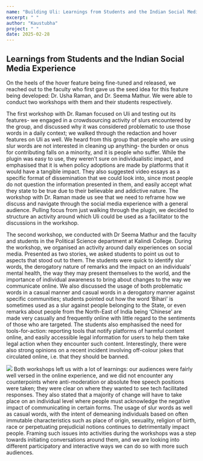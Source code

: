 ```yaml
---
name: "Building Uli: Learnings from Students and the Indian Social Media Experience"
excerpt: " "
author: "Kaustubha"
project: " "
date: 2025-02-28
---
```


<ContentPageShell>

## Learnings from Students and the Indian Social Media Experience

On the heels of the hover feature being fine-tuned and released, we reached out to the faculty who first gave us the seed idea for this feature being developed: Dr. Usha Raman, and Dr. Seema Mathur. We were able to conduct two workshops with them and their students respectively.

The first workshop with Dr. Raman focused on Uli and testing out its features- we engaged in a crowdsourcing activity of slurs encountered by the group, and discussed why it was considered problematic to use those words in a daily context; we walked through the redaction and hover features on Uli as well. 
We heard from this group that people who are using slur words are not interested in cleaning up anything- the burden or onus for contributing falls on a minority, and it is people who suffer. While the plugin was easy to use, they weren’t sure on individualistic impact, and emphasised that it is when policy adoptions are made by platforms that it would have a tangible impact. 
They also suggested video essays as a specific format of dissemination that we could look into, since most people do not question the information presented in them, and easily accept what they state to be true due to their believable and addictive nature. The workshop with Dr. Raman made us see that we need to reframe how we discuss and navigate through the social media experience with a general audience. Pulling focus from just walking through the plugin, we decided to structure an activity around which Uli could be used as a facilitator to the discussions in the workshop. 

The second workshop, we conducted with Dr Seema Mathur and the faculty and students in the Political Science department at Kalindi College. During the workshop, we organised an activity around daily experiences on social media. Presented as two stories, we asked students to point us out to aspects that stood out to them. 
The students were quick to identify slur words, the derogatory nature of remarks and the impact on an individuals’ mental health, the way they may present themselves to the world, and the importance of individual awareness to bring about changes to the way we communicate online. 
We also discussed the usage of both problematic words in a casual manner and casual words in a derogatory manner against specific communities; students pointed out how the word ‘Bihari’ is sometimes used as a slur against people belonging to the State, or even remarks about people from the North-East of India being ‘Chinese’ are made very casually and frequently online with little regard to the sentiments of those who are targeted. 
The students also emphasised the need for tools-for-action: reporting tools that notify platforms of harmful content online, and easily accessible legal information for users to help them take legal action when they encounter such content. 
Interestingly, there were also strong opinions on a recent incident involving off-colour jokes that circulated online, i.e. that they should be banned.

![](/Uli-workshop.png)
Both workshops left us with a lot of learnings: our audiences were fairly well versed in the online experience, and we did not encounter any counterpoints where anti-moderation or absolute free speech positions were taken; they were clear on where they wanted to see tech facilitated responses. 
They also stated that a majority of change will have to take place on an individual level where people must acknowledge the negative impact of communicating in certain forms. 
The usage of slur words as well as casual words, with the intent of demeaning individuals based on often immutable characteristics such as place of origin, sexuality, religion of birth, race or perpetuating prejudicial notions continues to detrimentally impact people. 
Framing such issues into activities during the workshops was a step towards initiating conversations around them, and we are looking into different participatory and interactive ways we can do so with more such audiences. 

</ContentPageShell>
